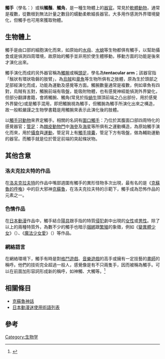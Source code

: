 '''觸手'''（學名：{{lang|la|''tentacle''}}）或稱'''觸鬚'''、'''觸角'''，是一種生物體上的[[器官|器官]]。常見於[[軟體動物|軟體動物]]，通常是複數，從數根到無法計量之數目的蠕動柔軟細長器官。大多用作感測外界環境變化，但觸手也可用來獲取物體。

==生物體上==
觸手是由口部的細胞演化而來，如原始的[[水母|水母]]、[[水螅|水螅]]等生物都俱有觸手，以幫助攝食或是偵測四周環境，故原始的觸手並非用於使生體移動，移動方面的功能是後來才演化出來。

觸手演化而成的另外器官稱為[[觸腕|觸腕]]或稱[[頭足|頭足]]，學名為'''tentacular arm'''；該器官指「鬚狀有環狀吸磐的肢臂」，為[[烏賊|烏賊]]和[[章魚|章魚]]等生物所俱有之肢體，原為生於頭部之足部經演化而成，功能為運動及感覺等方面。觸腕數量通常是複數，例如章魚有四對，烏賊有五對，觸腕前端有吸盤，能吸附物體，也有感覺神經能偵測外界變化，但部分翻譯書籍，會將觸腕、觸角(常見於指[[蝸牛|蝸牛]]頭頂前端之凸出部份，用於感覺外界變化)或是觸手混用，即把觸腕視為觸手，但觸腕為觸手所演化出來之構造，故一般較嚴謹之生物學書籍是用觸腕來表示此演化後的肢體。

以[[觸手冠動物|觸手冠動物]]來界定觸手。相關的名詞有[[圍口觸手|圍口觸手]]：乃位於其腹面口部四周特化的感覺器官；[[管足|管足]]：為[[棘皮動物門|棘皮動物門]]中[[海參|海參]]及[[海星|海星]]等所俱有之運動構造，為原始觸手演化而來，用於[[攝食|攝食]]與[[運動|運動]]，管足背上有[[觸手壇囊|觸手壇囊]]，管足下方有吸盤，做為輔助運動的器官。而觸手就是位於管足前端的突起條狀物。

==其他含意==
===洛夫克拉夫特的作品===
在[[霍华德·菲利普·洛夫克拉夫特|洛夫克拉夫特]]的作品中嘴部週圍有觸手的異形怪物多次出現，最有名的是《[[克蘇魯的呼喚|克蘇魯的呼喚]]》中的巨大邪神[[克蘇魯|克蘇魯]]，在洛夫克拉夫特的示範下，觸手成為恐怖作品的元素之一。

===色情作品===
{{see also|觸手攻擊}}
在[[日本動漫|日本動漫]]作品中，觸手結合[[陽具|陽具]]跟手指的特質[[性侵犯|侵犯]]劇中出現的[[女性|女性]]或[[男性|男性]]。除了以上的兩種特質外，為數不少的觸手也暗示[[捆綁|捆綁]]跟[[繁殖|繁殖]]的象徵，例如《[[變異體少女|變異體少女]]》（{{lang|ja|エルフェンリート}}）、《[[魔法少女愛|魔法少女愛]]》（{{lang|ja|魔法少女アイ}}）等作品。

===網絡語言===
在網絡環境下，觸手有時是對[[格鬥遊戲|格鬥遊戲]]、[[音樂遊戲|音樂遊戲]]的高手或擁有一定技藝的[[畫師|畫師]]的稱呼。他們的技術完全超過一般人，感覺像是有不只兩隻手，因而被稱為觸手。可以在前面加形容詞形成新的稱呼，如神觸、大觸等。<ref>{{Cite web |url = https://www.g-cores.com/articles/93208 |title = 《東方非想天則》興衰史 |author = 410 |date = 2017-09-23 |access-date = 2018-05-04 |archive-url = https://web.archive.org/web/20180504155419/https://www.g-cores.com/articles/93208 |archive-date = 2018-05-04 |dead-url = yes }}</ref>

== 相關條目 ==
* [[克蘇魯神話|克蘇魯神話]]
* [[日本動漫迷使用術語列表|日本動漫迷使用術語列表]]

== 參考 ==


[[Category:生物学|Category:生物学]]